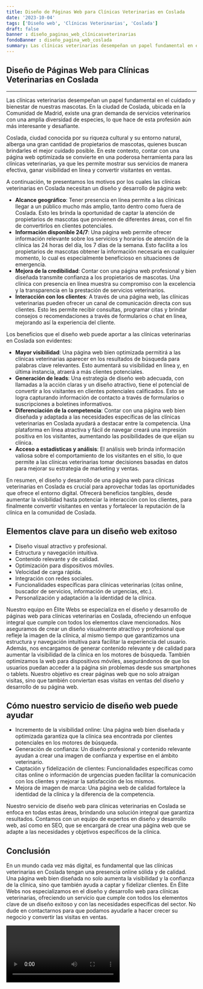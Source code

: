 ```yaml
---
title: Diseño de Páginas Web para Clínicas Veterinarias en Coslada
date: '2023-10-04'
tags: ['Diseño web', 'Clínicas Veterinarias', 'Coslada']
draft: false
banner : diseño_paginas_web_clínicasveterinarias
fondoBanner : diseño_pagina_web_coslada
summary: Las clínicas veterinarias desempeñan un papel fundamental en el cuidado y bienestar de nuestras mascotas. En la ciudad de Coslada, ubicada en la Comunidad de Madrid, existe una gran demanda de servicios veterinarios con una amplia diversidad de especies, lo que hace de esta profesión aún más interesante y desafiante.
---
```


## **Diseño de Páginas Web para Clínicas Veterinarias en Coslada**
---

Las clínicas veterinarias desempeñan un papel fundamental en el cuidado y bienestar de nuestras mascotas. En la ciudad de Coslada, ubicada en la Comunidad de Madrid, existe una gran demanda de servicios veterinarios con una amplia diversidad de especies, lo que hace de esta profesión aún más interesante y desafiante.

Coslada, ciudad conocida por su riqueza cultural y su entorno natural, alberga una gran cantidad de propietarios de mascotas, quienes buscan brindarles el mejor cuidado posible. En este contexto, contar con una página web optimizada se convierte en una poderosa herramienta para las clínicas veterinarias, ya que les permite mostrar sus servicios de manera efectiva, ganar visibilidad en línea y convertir visitantes en ventas.

A continuación, te presentamos los motivos por los cuales las clínicas veterinarias en Coslada necesitan un diseño y desarrollo de página web:

* **Alcance geográfico**: Tener presencia en línea permite a las clínicas llegar a un público mucho más amplio, tanto dentro como fuera de Coslada. Esto les brinda la oportunidad de captar la atención de propietarios de mascotas que provienen de diferentes áreas, con el fin de convertirlos en clientes potenciales.
* **Información disponible 24/7**: Una página web permite ofrecer información relevante sobre los servicios y horarios de atención de la clínica las 24 horas del día, los 7 días de la semana. Esto facilita a los propietarios de mascotas obtener la información necesaria en cualquier momento, lo cual es especialmente beneficioso en situaciones de emergencia.
* **Mejora de la credibilidad**: Contar con una página web profesional y bien diseñada transmite confianza a los propietarios de mascotas. Una clínica con presencia en línea muestra su compromiso con la excelencia y la transparencia en la prestación de servicios veterinarios.
* **Interacción con los clientes**: A través de una página web, las clínicas veterinarias pueden ofrecer un canal de comunicación directa con sus clientes. Esto les permite recibir consultas, programar citas y brindar consejos o recomendaciones a través de formularios o chat en línea, mejorando así la experiencia del cliente.

Los beneficios que el diseño web puede aportar a las clínicas veterinarias en Coslada son evidentes:

* **Mayor visibilidad**: Una página web bien optimizada permitirá a las clínicas veterinarias aparecer en los resultados de búsqueda para palabras clave relevantes. Esto aumentará su visibilidad en línea y, en última instancia, atraerá a más clientes potenciales.
* **Generación de leads**: Una estrategia de diseño web adecuada, con llamadas a la acción claras y un diseño atractivo, tiene el potencial de convertir a los visitantes en clientes potenciales calificados. Esto se logra capturando información de contacto a través de formularios o suscripciones a boletines informativos.
* **Diferenciación de la competencia**: Contar con una página web bien diseñada y adaptada a las necesidades específicas de las clínicas veterinarias en Coslada ayudará a destacar entre la competencia. Una plataforma en línea atractiva y fácil de navegar creará una impresión positiva en los visitantes, aumentando las posibilidades de que elijan su clínica.
* **Acceso a estadísticas y análisis**: El análisis web brinda información valiosa sobre el comportamiento de los visitantes en el sitio, lo que permite a las clínicas veterinarias tomar decisiones basadas en datos para mejorar su estrategia de marketing y ventas.

En resumen, el diseño y desarrollo de una página web para clínicas veterinarias en Coslada es crucial para aprovechar todas las oportunidades que ofrece el entorno digital. Ofrecerá beneficios tangibles, desde aumentar la visibilidad hasta potenciar la interacción con los clientes, para finalmente convertir visitantes en ventas y fortalecer la reputación de la clínica en la comunidad de Coslada.

<GifSeo />

<Cta />

## Elementos clave para un diseño web exitoso

- Diseño visual atractivo y profesional.
- Estructura y navegación intuitiva.
- Contenido relevante y de calidad.
- Optimización para dispositivos móviles.
- Velocidad de carga rápida.
- Integración con redes sociales.
- Funcionalidades específicas para clínicas veterinarias (citas online, buscador de servicios, información de urgencias, etc.).
- Personalización y adaptación a la identidad de la clínica.

Nuestro equipo en Élite Webs se especializa en el diseño y desarrollo de páginas web para clínicas veterinarias en Coslada, ofreciendo un enfoque integral que cumple con todos los elementos clave mencionados. Nos aseguramos de crear un diseño visualmente atractivo y profesional que refleje la imagen de la clínica, al mismo tiempo que garantizamos una estructura y navegación intuitiva para facilitar la experiencia del usuario. Además, nos encargamos de generar contenido relevante y de calidad para aumentar la visibilidad de la clínica en los motores de búsqueda. También optimizamos la web para dispositivos móviles, asegurándonos de que los usuarios puedan acceder a la página sin problemas desde sus smartphones o tablets. Nuestro objetivo es crear páginas web que no solo atraigan visitas, sino que también conviertan esas visitas en ventas del diseño y desarrollo de su página web.

## Cómo nuestro servicio de diseño web puede ayudar

- Incremento de la visibilidad online: Una página web bien diseñada y optimizada garantiza que la clínica sea encontrada por clientes potenciales en los motores de búsqueda.
- Generación de confianza: Un diseño profesional y contenido relevante ayudan a crear una imagen de confianza y expertise en el ámbito veterinario.
- Captación y fidelización de clientes: Funcionalidades específicas como citas online o información de urgencias pueden facilitar la comunicación con los clientes y mejorar la satisfacción de los mismos.
- Mejora de imagen de marca: Una página web de calidad fortalece la identidad de la clínica y la diferencia de la competencia.

Nuestro servicio de diseño web para clínicas veterinarias en Coslada se enfoca en todas estas áreas, brindando una solución integral que garantiza resultados. Contamos con un equipo de expertos en diseño y desarrollo web, así como en SEO, que se encargará de crear una página web que se adapte a las necesidades y objetivos específicos de la clínica.

## Conclusión

En un mundo cada vez más digital, es fundamental que las clínicas veterinarias en Coslada tengan una presencia online sólida y de calidad. Una página web bien diseñada no solo aumenta la visibilidad y la confianza de la clínica, sino que también ayuda a captar y fidelizar clientes. En Élite Webs nos especializamos en el diseño y desarrollo web para clínicas veterinarias, ofreciendo un servicio que cumple con todos los elementos clave de un diseño exitoso y con las necesidades específicas del sector. No dude en contactarnos para que podamos ayudarle a hacer crecer su negocio y convertir las visitas en ventas.

<Video />

<CtaBot job='Clínicas Veterinarias' city='Coslada'/>

<Gmaps query='Coslada+españa+maps' />